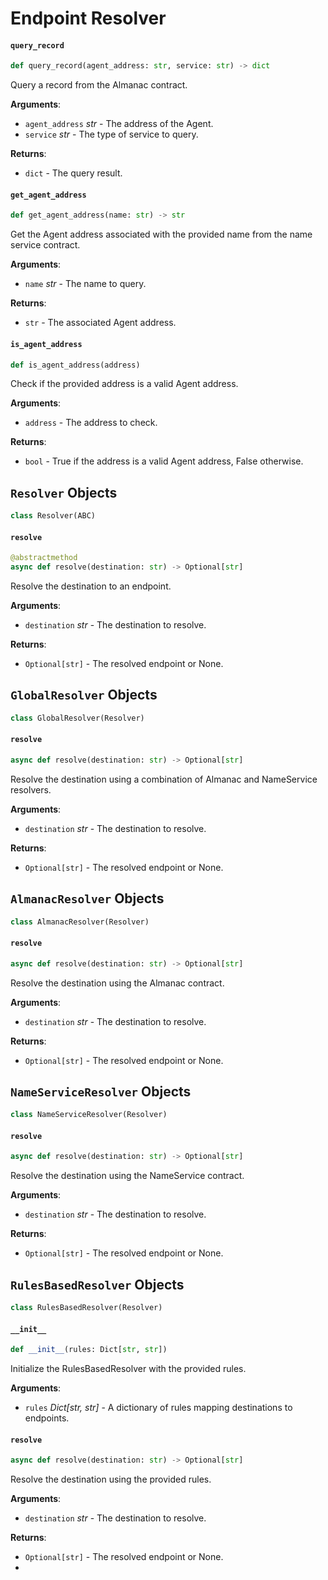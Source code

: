 # Endpoint Resolver

#### `query_record`

```python
def query_record(agent_address: str, service: str) -> dict
```

Query a record from the Almanac contract.

**Arguments**:

- `agent_address` _str_ - The address of the Agent.
- `service` _str_ - The type of service to query.
  

**Returns**:

- `dict` - The query result.

#### `get_agent_address`

```python
def get_agent_address(name: str) -> str
```

Get the Agent address associated with the provided name from the name service contract.

**Arguments**:

- `name` _str_ - The name to query.

**Returns**:

- `str` - The associated Agent address.

#### `is_agent_address`

```python
def is_agent_address(address)
```

Check if the provided address is a valid Agent address.

**Arguments**:

- `address` - The address to check.

**Returns**:

- `bool` - True if the address is a valid Agent address, False otherwise.

## `Resolver` Objects

```python
class Resolver(ABC)
```

#### `resolve`

```python
@abstractmethod
async def resolve(destination: str) -> Optional[str]
```

Resolve the destination to an endpoint.

**Arguments**:

- `destination` _str_ - The destination to resolve.

**Returns**:

- `Optional[str]` - The resolved endpoint or None.

## `GlobalResolver` Objects

```python
class GlobalResolver(Resolver)
```

#### `resolve`

```python
async def resolve(destination: str) -> Optional[str]
```

Resolve the destination using a combination of Almanac and NameService resolvers.

**Arguments**:

- `destination` _str_ - The destination to resolve.


**Returns**:

- `Optional[str]` - The resolved endpoint or None.

## `AlmanacResolver` Objects

```python
class AlmanacResolver(Resolver)
```

#### `resolve`

```python
async def resolve(destination: str) -> Optional[str]
```

Resolve the destination using the Almanac contract.

**Arguments**:

- `destination` _str_ - The destination to resolve.
  

**Returns**:

- `Optional[str]` - The resolved endpoint or None.

## `NameServiceResolver` Objects

```python
class NameServiceResolver(Resolver)
```

#### `resolve`

```python
async def resolve(destination: str) -> Optional[str]
```

Resolve the destination using the NameService contract.

**Arguments**:

- `destination` _str_ - The destination to resolve.

**Returns**:

- `Optional[str]` - The resolved endpoint or None.

## `RulesBasedResolver` Objects

```python
class RulesBasedResolver(Resolver)
```

#### `__init__`

```python
def __init__(rules: Dict[str, str])
```

Initialize the RulesBasedResolver with the provided rules.

**Arguments**:

- `rules` _Dict[str, str]_ - A dictionary of rules mapping destinations to endpoints.

#### `resolve`

```python
async def resolve(destination: str) -> Optional[str]
```

Resolve the destination using the provided rules.

**Arguments**:

- `destination` _str_ - The destination to resolve.

**Returns**:

- `Optional[str]` - The resolved endpoint or None.
- 